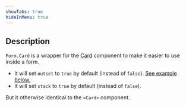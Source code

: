 ```yaml
---
showTabs: true
hideInMenu: true
---
```


## Description

`Form.Card` is a wrapper for the [Card](/uilib/components/card/) component to make it easier to use inside a form.

- It will set `outset` to `true` by default (instead of `false`). [See example below.](#outset)
- It will set `stack` to `true` by default (instead of `false`).

But it otherwise identical to the `<Card>` component.
